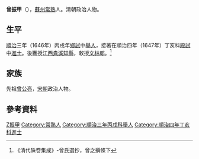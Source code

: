 '''曾振甲'''（{{bd|？||？|catIdx=Z}}），[[蘇州|蘇州]][[常熟|常熟]]人。清朝政治人物。

== 生平 ==
[[順治|順治]]三年（1646年）丙戌年[[鄉試|鄉試]]中[[舉人|舉人]]，接著在順治四年（1647年）丁亥科[[殿試|殿試]]中[[進士|進士]]。後獲授[[江西|江西]][[貴溪|貴溪]][[知縣|知縣]]，敕授[[文林郎|文林郎]]。<ref>《清代硃卷集成》-曾氏選抄，曾之撰條下</ref>

== 家族 ==
先祖[[曾公亮|曾公亮]]，[[宋朝|宋朝]]政治人物。

== 參考資料 ==
{{reflist}}

{{順治四年丁亥科殿試金榜}}

{{Authority control}}

{{DEFAULTSORT:Zeng曾}}
[[Category:曾姓|Z振甲]]
[[Category:常熟人|Category:常熟人]]
[[Category:順治三年丙戌科舉人|Category:順治三年丙戌科舉人]]
[[Category:順治四年丁亥科進士|Category:順治四年丁亥科進士]]


{{中國人小作品}}